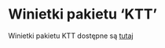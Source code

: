 <!--
%\VignetteEngine{knitr::knitr}
%\VignetteIndexEntry{Winietki online}
\usepackage[utf8]{inputenc}
-->

# Winietki pakietu 'KTT'

Winietki pakietu KTT dostępne są [tutaj](https://github.com/tzoltak/KTT/wiki)
